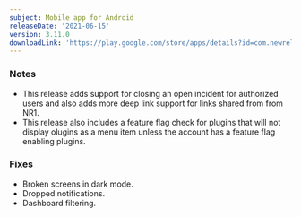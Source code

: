 ```yaml
---
subject: Mobile app for Android
releaseDate: '2021-06-15'
version: 3.11.0
downloadLink: 'https://play.google.com/store/apps/details?id=com.newrelic.rpm'
---
```


### Notes

* This release adds support for closing an open incident for authorized users and also adds more deep link support for links shared from from NR1. 
* This release also includes a feature flag check for plugins that will not display olugins as a menu item unless the account has a feature flag enabling plugins.

### Fixes

* Broken screens in dark mode.
* Dropped notifications.
* Dashboard filtering.
